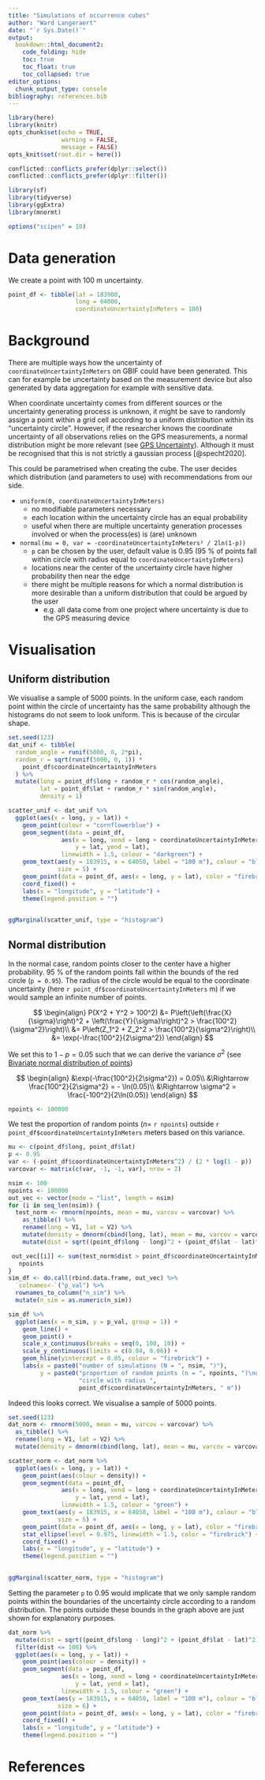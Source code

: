 ```yaml
---
title: "Simulations of occurrence cubes"
author: "Ward Langeraert"
date: "`r Sys.Date()`"
output:
  bookdown::html_document2:
    code_folding: hide
    toc: true
    toc_float: true
    toc_collapsed: true
editor_options: 
  chunk_output_type: console
bibliography: references.bib
---
```


```r
library(here)
library(knitr)
opts_chunk$set(echo = TRUE,
               warning = FALSE,
               message = FALSE)
opts_knit$set(root.dir = here())

conflicted::conflicts_prefer(dplyr::select())
conflicted::conflicts_prefer(dplyr::filter())

library(sf)
library(tidyverse)
library(ggExtra)
library(mnormt)

options("scipen" = 10)
```

# Data generation

We create a point with 100 m uncertainty.

```r
point_df <- tibble(lat = 183900,
                   long = 64000,
                   coordinateUncertaintyInMeters = 100)
```

# Background

There are multiple ways how the uncertainty of `coordinateUncertaintyInMeters` on GBIF could have been generated. This can for example be uncertainty based on the measurement device but also generated by data aggregation for example with sensitive data.

When coordinate uncertainty comes from different sources or the uncertainty generating process is unknown, it might be save to randomly assign a point within a grid cell according to a uniform distribution within its "uncertainty circle". However, if the researcher knows the coordinate uncertainty of all observations relies on the GPS measurements, a normal distribution might be more relevant (see [GPS Uncertainty](https://harbor.academic.wlu.edu/current-courses/geology-100/daily-schedule/campus-mapping-lab/gps-uncertainty/)). Although it must be recognised that this is not strictly a gaussian process [@specht2020].

This could be parametrised when creating the cube. The user decides which distribution (and parameters to use) with recommendations from our side.

-  `uniform(0, coordinateUncertaintyInMeters)`
   -  no modifiable parameters necessary
   -  each location within the uncertainty circle has an equal probability
   -  useful when there are multiple uncertainty generation processes involved or when the process(es) is (are) unknown 
-  `normal(mu = 0, var = -coordinateUncertaintyInMeters² / 2ln(1-p))`
   -  `p` can be chosen by the user, default value is 0.95 (95 % of points fall within circle with radius equal to `coordinateUncertaintyInMeters`)
   -  locations near the center of the uncertainty circle have higher probability then near the edge
   -  there might be multiple reasons for which a normal distribution is more desirable than a uniform distribution that could be argued by the user
      -  e.g. all data come from one project where uncertainty is due to the GPS measuring device

# Visualisation
## Uniform distribution

We visualise a sample of 5000 points. In the uniform case, each random point within the circle of uncertainty has the same probability although the histograms do not seem to look uniform. This is because of the circular shape.

```r
set.seed(123)
dat_unif <- tibble(
  random_angle = runif(5000, 0, 2*pi),
  random_r = sqrt(runif(5000, 0, 1)) * 
    point_df$coordinateUncertaintyInMeters
  ) %>%
  mutate(long = point_df$long + random_r * cos(random_angle),
         lat = point_df$lat + random_r * sin(random_angle),
         density = 1)
```

```r
scatter_unif <- dat_unif %>%
  ggplot(aes(x = long, y = lat)) + 
    geom_point(colour = "cornflowerblue") +
    geom_segment(data = point_df, 
               aes(x = long, xend = long + coordinateUncertaintyInMeters, 
                   y = lat, yend = lat),
               linewidth = 1.5, colour = "darkgreen") +
    geom_text(aes(y = 183915, x = 64050, label = "100 m"), colour = "black",
              size = 5) +
    geom_point(data = point_df, aes(x = long, y = lat), color = "firebrick") +
    coord_fixed() +
    labs(x = "longitude", y = "latitude") +
    theme(legend.position = "")
    

ggMarginal(scatter_unif, type = "histogram")
```

## Normal distribution

In the normal case, random points closer to the center have a higher probability. 95 % of the random points fall within the bounds of the red circle (`p = 0.95`). The radius of the circle would be equal to the coordinate uncertainty (here `r point_df$coordinateUncertaintyInMeters` m) if we would sample an infinite number of points.

$$
\begin{align}
P(X^2 + Y^2 > 100^2) &= P\left(\left(\frac{X}{\sigma}\right)^2 + \left(\frac{Y}{\sigma}\right)^2 > \frac{100^2}{\sigma^2}\right)\\
  &= P\left(Z_1^2 + Z_2^2 > \frac{100^2}{\sigma^2}\right)\\
  &= \exp(-\frac{100^2}{2\sigma^2})
\end{align}
$$

We set this to $1 - p = 0.05$ such that we can derive the variance $\sigma^2$ (see [Bivariate normal distribution of points](https://math.stackexchange.com/questions/1422374/bivariate-normal-distribution-of-points))

$$
\begin{align}
&\exp(-\frac{100^2}{2\sigma^2}) = 0.05\\
&\Rightarrow \frac{100^2}{2\sigma^2} = - \ln(0.05)\\
&\Rightarrow \sigma^2 = \frac{-100^2}{2\ln(0.05)}
\end{align}
$$

```r
npoints <- 100000
```

We test the proportion of random points ($n =$ `r npoints`) outside `r point_df$coordinateUncertaintyInMeters` meters based on this variance.

```r
mu <- c(point_df$long, point_df$lat)
p <- 0.95
var <- (-point_df$coordinateUncertaintyInMeters^2) / (2 * log(1 - p))
varcovar <- matrix(c(var, -1, -1, var), nrow = 2)
```

```r
nsim <- 100
npoints <- 100000
out_vec <- vector(mode = "list", length = nsim)
for (i in seq_len(nsim)) {
  test_norm <- rmnorm(npoints, mean = mu, varcov = varcovar) %>%
    as_tibble() %>%
    rename(long = V1, lat = V2) %>%
    mutate(density = dmnorm(cbind(long, lat), mean = mu, varcov = varcovar)) %>%
    mutate(dist = sqrt((point_df$long - long)^2 + (point_df$lat - lat)^2))

 out_vec[[i]] <- sum(test_norm$dist > point_df$coordinateUncertaintyInMeters) / 
   npoints
}
sim_df <- do.call(rbind.data.frame, out_vec) %>%
  `colnames<-`("p_val") %>%
  rownames_to_column("n_sim") %>%
  mutate(n_sim = as.numeric(n_sim))

sim_df %>%
  ggplot(aes(x = n_sim, y = p_val, group = 1)) +
    geom_line() +
    geom_point() +
    scale_x_continuous(breaks = seq(0, 100, 10)) +
    scale_y_continuous(limits = c(0.04, 0.06)) +
    geom_hline(yintercept = 0.05, colour = "firebrick") +
    labs(x = paste0("number of simulations (N = ", nsim, ")"),
         y = paste0("proportion of random points (n = ", npoints, ")\noutside ",
                    "circle with radius ", 
                    point_df$coordinateUncertaintyInMeters, " m"))
```

Indeed this looks correct. We visualise a sample of 5000 points.

```r
set.seed(123)
dat_norm <- rmnorm(5000, mean = mu, varcov = varcovar) %>%
  as_tibble() %>%
  rename(long = V1, lat = V2) %>%
  mutate(density = dmnorm(cbind(long, lat), mean = mu, varcov = varcovar))

scatter_norm <- dat_norm %>%
  ggplot(aes(x = long, y = lat)) + 
    geom_point(aes(colour = density)) +
    geom_segment(data = point_df, 
               aes(x = long, xend = long + coordinateUncertaintyInMeters, 
                   y = lat, yend = lat),
               linewidth = 1.5, colour = "green") +
    geom_text(aes(y = 183915, x = 64050, label = "100 m"), colour = "black",
              size = 5) +
    geom_point(data = point_df, aes(x = long, y = lat), color = "firebrick") +
    stat_ellipse(level = 0.975, linewidth = 1.5, color = "firebrick") +
    coord_fixed() +
    labs(x = "longitude", y = "latitude") +
    theme(legend.position = "")
    

ggMarginal(scatter_norm, type = "histogram")
```

Setting the parameter `p` to 0.95 would implicate that we only sample random points within the boundaries of the uncertainty circle according to a random distribution. The points outside these bounds in the graph above are just shown for explanatory purposes.

```r
dat_norm %>%
  mutate(dist = sqrt((point_df$long - long)^2 + (point_df$lat - lat)^2)) %>%
  filter(dist <= 100) %>%
  ggplot(aes(x = long, y = lat)) + 
    geom_point(aes(colour = density)) +
    geom_segment(data = point_df, 
               aes(x = long, xend = long + coordinateUncertaintyInMeters, 
                   y = lat, yend = lat),
               linewidth = 1.5, colour = "green") +
    geom_text(aes(y = 183915, x = 64050, label = "100 m"), colour = "black",
              size = 6) +
    geom_point(data = point_df, aes(x = long, y = lat), color = "firebrick") +
    coord_fixed() +
    labs(x = "longitude", y = "latitude") +
    theme(legend.position = "")
```


# References
